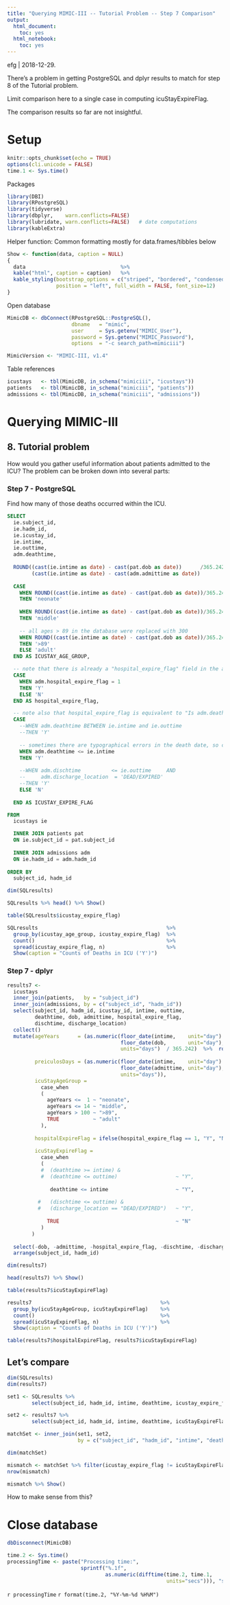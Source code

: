 ```yaml
---
title: "Querying MIMIC-III -- Tutorial Problem -- Step 7 Comparison"
output:
  html_document:
    toc: yes
  html_notebook:
    toc: yes
---
```


efg | 2018-12-29.

There's a problem in getting PostgreSQL and dplyr results to match for step 8 of the Tutorial problem.  

Limit comparison here to a single case in computing icuStayExpireFlag.

The comparison results so far are not insightful.

# Setup

```r
knitr::opts_chunk$set(echo = TRUE)
options(cli.unicode = FALSE)
time.1 <- Sys.time()
```

Packages

```r
library(DBI)
library(RPostgreSQL)
library(tidyverse)
library(dbplyr,    warn.conflicts=FALSE)
library(lubridate, warn.conflicts=FALSE)   # date computations
library(kableExtra)
```

Helper function:  Common formatting mostly for data.frames/tibbles below

```r
Show <- function(data, caption = NULL)
{
  data                               %>%
  kable("html", caption = caption)   %>%
  kable_styling(bootstrap_options = c("striped", "bordered", "condensed"),
                position = "left", full_width = FALSE, font_size=12)
}
```        

Open database

```r
MimicDB <- dbConnect(RPostgreSQL::PostgreSQL(), 
                     dbname   = "mimic",
                     user     = Sys.getenv("MIMIC_User"),
                     password = Sys.getenv("MIMIC_Password"),
                     options  = "-c search_path=mimiciii")

MimicVersion <- "MIMIC-III, v1.4"
```

Table references

```r
icustays   <- tbl(MimicDB, in_schema("mimiciii", "icustays"))
patients   <- tbl(MimicDB, in_schema("mimiciii", "patients"))
admissions <- tbl(MimicDB, in_schema("mimiciii", "admissions"))
```

# Querying MIMIC-III

## 8. Tutorial problem

How would you gather useful information about patients admitted to the ICU? The problem can be broken down into several parts:

### Step 7 - PostgreSQL

Find how many of those deaths occurred within the ICU.

```sql
SELECT 
  ie.subject_id, 
  ie.hadm_id, 
  ie.icustay_id,
  ie.intime, 
  ie.outtime, 
  adm.deathtime,
    
  ROUND((cast(ie.intime as date) - cast(pat.dob as date))      /365.242, 2) as age_years,
        (cast(ie.intime as date) - cast(adm.admittime as date))             as preiculos_days,
  
  CASE
    WHEN ROUND((cast(ie.intime as date) - cast(pat.dob as date))/365.242, 2) <= 1
    THEN 'neonate'
    
    WHEN ROUND((cast(ie.intime as date) - cast(pat.dob as date))/365.242, 2) <= 14
    THEN 'middle'
    
    -- all ages > 89 in the database were replaced with 300
    WHEN ROUND((cast(ie.intime as date) - cast(pat.dob as date))/365.242, 2) > 100
    THEN '>89'
    ELSE 'adult'
  END AS ICUSTAY_AGE_GROUP,

  -- note that there is already a "hospital_expire_flag" field in the admissions table
  CASE
    WHEN adm.hospital_expire_flag = 1 
    THEN 'Y'           
    ELSE 'N'
  END AS hospital_expire_flag,

  -- note also that hospital_expire_flag is equivalent to "Is adm.deathtime not null?"
  CASE
    --WHEN adm.deathtime BETWEEN ie.intime and ie.outtime
    --THEN 'Y'
    
    -- sometimes there are typographical errors in the death date, so check before intime
    WHEN adm.deathtime <= ie.intime
    THEN 'Y'
    
    --WHEN adm.dischtime          <= ie.outtime     AND
    --     adm.discharge_location  = 'DEAD/EXPIRED'
    --THEN 'Y'
    ELSE 'N'
    
  END AS ICUSTAY_EXPIRE_FLAG

FROM 
  icustays ie

  INNER JOIN patients pat
  ON ie.subject_id = pat.subject_id
  
  INNER JOIN admissions adm
  ON ie.hadm_id = adm.hadm_id
  
ORDER BY
  subject_id, hadm_id
```

```r
dim(SQLresults)
```

```r
SQLresults %>% head() %>% Show()
```

```r
table(SQLresults$icustay_expire_flag)
```

```r
SQLresults                                          %>%
  group_by(icustay_age_group, icustay_expire_flag)  %>%
  count()                                           %>%
  spread(icustay_expire_flag, n)                    %>%
  Show(caption = "Counts of Deaths in ICU ('Y')")
```

### Step 7 - dplyr

```r
results7 <-
  icustays                                                                %>%
  inner_join(patients,   by = "subject_id")                               %>%
  inner_join(admissions, by = c("subject_id", "hadm_id"))                 %>%
  select(subject_id, hadm_id, icustay_id, intime, outtime, 
         deathtime, dob, admittime, hospital_expire_flag, 
         dischtime, discharge_location)                                   %>%
  collect()                                                               %>%
  mutate(ageYears      = (as.numeric(floor_date(intime,    unit="day") - 
                                     floor_date(dob,       unit="day"), 
                                     units="days")  / 365.242)  %>%  round(2),
         
         preiculosDays = (as.numeric(floor_date(intime,    unit="day") - 
                                     floor_date(admittime, unit="day"), 
                                     units="days")),
         icuStayAgeGroup =
           case_when
           (
             ageYears <=  1 ~ "neonate",
             ageYears <= 14 ~ "middle",
             ageYears > 100 ~ ">89",
             TRUE           ~ "adult"
           ),
         
         hospitalExpireFlag = ifelse(hospital_expire_flag == 1, "Y", "N"),
         
         icuStayExpireFlag = 
           case_when
           (
           #  (deathtime >= intime) & 
           #  (deathtime <= outtime)                   ~ "Y",  
             
              deathtime <= intime                      ~ "Y",
             
          #   (dischtime <= outtime) & 
          #   (discharge_location == "DEAD/EXPIRED")   ~ "Y",
               
             TRUE                                      ~ "N"
           )
        )                                                                %>%
  
  select(-dob, -admittime, -hospital_expire_flag, -dischtime, -discharge_location) %>%
  arrange(subject_id, hadm_id)
```

```r
dim(results7)
```

```r
head(results7) %>% Show()
```


```r
table(results7$icuStayExpireFlag)
```

```r
results7                                          %>%
  group_by(icuStayAgeGroup, icuStayExpireFlag)    %>%
  count()                                         %>%
  spread(icuStayExpireFlag, n)                    %>%
  Show(caption = "Counts of Deaths in ICU ('Y')")
```

```r
table(results7$hospitalExpireFlag, results7$icuStayExpireFlag)
```

## Let's compare

```r
dim(SQLresults)
dim(results7)
```


```r
set1 <- SQLresults %>%
        select(subject_id, hadm_id, intime, deathtime, icustay_expire_flag)

set2 <- results7 %>%
        select(subject_id, hadm_id, intime, deathtime, icuStayExpireFlag)

matchSet <- inner_join(set1, set2,
                       by = c("subject_id", "hadm_id", "intime", "deathtime"))

dim(matchSet)
```

```r
mismatch <- matchSet %>% filter(icustay_expire_flag != icuStayExpireFlag) 
nrow(mismatch)
```

```r
mismatch %>% Show()
```

How to make sense from this?

# Close database

```r
dbDisconnect(MimicDB)
```

```r
time.2 <- Sys.time()
processingTime <- paste("Processing time:", 
                        sprintf("%.1f",
                                as.numeric(difftime(time.2, time.1,
                                                    units="secs"))), "secs\n")
```

`r processingTime`
`r format(time.2, "%Y-%m-%d %H%M")`

